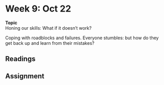 # Week 9: Oct 22

<div class="boxed" id="center">
**Topic**  
Honing our skills: What if it doesn't work?</div>

Coping with roadblocks and failures. Everyone stumbles: but how do they get back up and learn from their mistakes?

## Readings

## Assignment